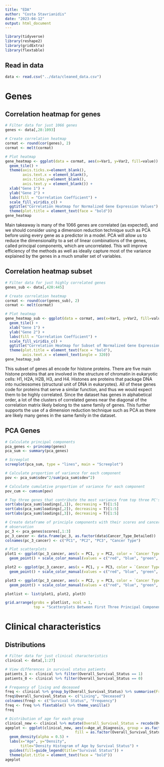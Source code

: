 ```yaml
---
title: "EDA"
author: "Costa Stavrianidis"
date: "2023-04-12"
output: html_document
---
```


```r
library(tidyverse)
library(reshape2)
library(gridExtra)
library(flextable)
```

## Read in data
```r
data <- read.csv("../data/cleaned_data.csv")
```

# Genes
## Correlation heatmap for genes
```r
# Filter data for just 1066 genes
genes <- data[,28:1093]

# Create correlation heatmap
cormat <- round(cor(genes), 2)
cormat <- melt(cormat)

# Plot heatmap
gene_heatmap <- ggplot(data = cormat, aes(x=Var1, y=Var2, fill=value)) + 
  geom_tile() +
  theme(axis.ticks.x=element_blank(),
        axis.text.x = element_blank(),
        axis.ticks.y=element_blank(),
        axis.text.y = element_blank()) +
  xlab("Gene 1") +
  ylab("Gene 2") +
  labs(fill = "Correlation Coefficient") +
  scale_fill_viridis_c() +
  ggtitle("Correlation Heatmap for Normalized Gene Expression Values") +
  theme(plot.title = element_text(face = "bold"))
gene_heatmap
```

Main takeaway is many of the 1066 genes are correlated (as expected), and we should consider using a dimension reduction technique such as PCA before using every gene as a predictor in a model. PCA will allow us to reduce the dimensionality to a set of linear combinations of the genes, called principal components, which are uncorrelated. This will improve efficiency of the methods as well as ideally capture most of the variance explained by the genes in a much smaller set of variables.

## Correlation heatmap subset
```r
# Filter data for just highly correlated genes
genes_sub <- data[,420:445]

# Create correlation heatmap
cormat <- round(cor(genes_sub), 2)
cormat <- melt(cormat)

# Plot heatmap
gene_heatmap_sub <- ggplot(data = cormat, aes(x=Var1, y=Var2, fill=value)) + 
  geom_tile() +
  xlab("Gene 1") +
  ylab("Gene 2") +
  labs(fill = "Correlation Coefficient") +
  scale_fill_viridis_c() +
  ggtitle("Correlation Heatmap for Subset of Normalized Gene Expression Values") +
  theme(plot.title = element_text(face = "bold"),
        axis.text.x = element_text(angle = 320))
gene_heatmap_sub
```

This subset of genes all encode for histone proteins. There are five main histone proteins that are involved in the structure of chromatin in eukaryotic cells: H1, H2A, H2B, H3, and H4. Histones are proteins that package DNA into nucleosomes (structural unit of DNA in eukaryotes). All of these genes code for proteins that serve a similar function, and thus we would expect them to be highly correlated. Since the dataset has genes in alphabetical order, a lot of the clusters of correlated genes near the diagonal of the correlation matrix likely belong to the same family of genes. This further supports the use of a dimension reduction technique such as PCA as there are likely many genes in the same family in the dataset.

## PCA Genes
```r
# Calculate principal components
pca_genes <- princomp(genes)
pca_sum <- summary(pca_genes)

# Screeplot
screeplot(pca_sum, type = "lines", main = "Screeplot")

# Calculate proportion of variance for each component
pov <- pca_sum$sdev^2/sum(pca_sum$sdev^2)

# Calculate cumulative proportion of variance for each component
pov_cum <- cumsum(pov)

# Top three genes that contribute the most variance from top three PC's
sort(abs(pca_sum$loadings[,1]), decreasing = T)[1:5]
sort(abs(pca_sum$loadings[,2]), decreasing = T)[1:5]
sort(abs(pca_sum$loadings[,3]), decreasing = T)[1:5]

# Create dataframe of principle components with their scores and cancer type for each
# observation
pc_3 <- pca_genes$scores[,1:3]
pc_3_cancer <- data.frame(pc_3, as.factor(data$Cancer_Type_Detailed))
colnames(pc_3_cancer) <- c("PC1", "PC2", "PC3", "Cancer Type")
```

```r
# Plot scatterplots
plot1 <- ggplot(pc_3_cancer, aes(x = PC1, y = PC2, color = `Cancer Type`, shape = `Cancer Type`)) + 
  geom_point() + scale_color_manual(values = c("red", "blue", "green", "yellow", "orange"))

plot2 <- ggplot(pc_3_cancer, aes(x = PC1, y = PC3, color = `Cancer Type`, shape = `Cancer Type`)) + 
  geom_point() + scale_color_manual(values = c("red", "blue", "green", "yellow", "orange"))

plot3 <- ggplot(pc_3_cancer, aes(x = PC2, y = PC3, color = `Cancer Type`, shape = `Cancer Type`)) + 
  geom_point() + scale_color_manual(values = c("red", "blue", "green", "yellow", "orange"))

plotlist <- list(plot1, plot2, plot3)

grid.arrange(grobs = plotlist, ncol = 1, 
             top = "Scatterplots Between First Three Principal Components by Cancer Type")
```

# Clinical characteristics
## Distributions
```r
# Filter data for just clinical characteristics
clinical <- data[,1:27]

# View differences in survival status patients
patients_1 <- clinical %>% filter(Overall_Survival_Status == 1)
patients_0 <- clinical %>% filter(Overall_Survival_Status == 0)

# Frequency of living and deceased
freq <- clinical %>% group_by(Overall_Survival_Status) %>% summarise(Frequency = n())
freq$Overall_Survival_Status <- c("Living", "Deceased")
colnames(freq) <- c("Survival Status", "Frequency")
freq <- freq %>% flextable() %>% theme_vanilla()
freq

# Distribution of age for each group
clinical_new <- clinical %>% mutate(Overall_Survival_Status = recode(Overall_Survival_Status, `0` = 'Alive', `1` = 'Deceased'))
ageplot <- ggplot(clinical_new, aes(x=Age_at_Diagnosis, group = as.factor(Overall_Survival_Status),
                                fill = as.factor(Overall_Survival_Status))) + 
  geom_density(alpha = 0.5) + 
  labs(x="Age", y="Density", 
       title="Density Histogram of Age by Survival Status") +
  guides(fill=guide_legend(title="Survival Status")) +
  theme(plot.title = element_text(face = "bold"))
ageplot
```

